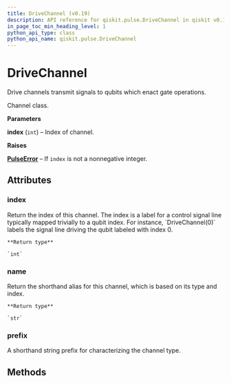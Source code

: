 ```yaml
---
title: DriveChannel (v0.19)
description: API reference for qiskit.pulse.DriveChannel in qiskit v0.19
in_page_toc_min_heading_level: 1
python_api_type: class
python_api_name: qiskit.pulse.DriveChannel
---
```


# DriveChannel

<Class id="qiskit.pulse.DriveChannel" isDedicatedPage={true} github="https://github.com/qiskit/qiskit/tree/stable/0.14/qiskit/pulse/channels.py" signature="DriveChannel(index)" modifiers="class">
  Drive channels transmit signals to qubits which enact gate operations.

  Channel class.

  **Parameters**

  **index** (`int`) – Index of channel.

  **Raises**

  [**PulseError**](qiskit.pulse.PulseError "qiskit.pulse.PulseError") – If `index` is not a nonnegative integer.

  ## Attributes

  <span id="drivechannel-index" />

  ### index

  <Attribute id="qiskit.pulse.DriveChannel.index" attributeTypeHint="int">
    Return the index of this channel. The index is a label for a control signal line typically mapped trivially to a qubit index. For instance, `DriveChannel(0)` labels the signal line driving the qubit labeled with index 0.

    **Return type**

    `int`
  </Attribute>

  <span id="drivechannel-name" />

  ### name

  <Attribute id="qiskit.pulse.DriveChannel.name" attributeTypeHint="str">
    Return the shorthand alias for this channel, which is based on its type and index.

    **Return type**

    `str`
  </Attribute>

  <span id="drivechannel-prefix" />

  ### prefix

  <Attribute id="qiskit.pulse.DriveChannel.prefix" attributeValue="'d'">
    A shorthand string prefix for characterizing the channel type.
  </Attribute>

  ## Methods

  |   |
  | - |
</Class>

